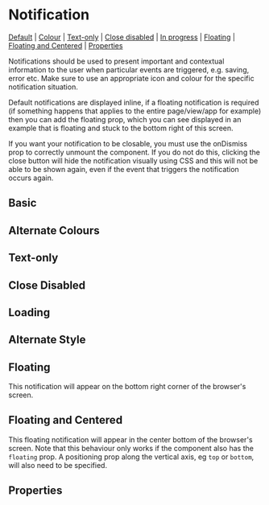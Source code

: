 
<Meta of={stories} />

# Notification

[Default](#default) | [Colour](#colour) | [Text-only](#text-only) | [Close disabled](#close-disabled) | [In progress](#loading) | [Floating](#floating) | [Floating and Centered](#floating-and-centered) | [Properties](#properties)

Notifications should be used to present important and contextual information to the user when particular events are triggered, e.g. saving, error etc. Make sure to use an appropriate icon and colour for the specific notification situation.

Default notifications are displayed inline, if a floating notification is required (if something happens that applies to the entire page/view/app for example) then you can add the floating prop, which you can see displayed in an example that is floating and stuck to the bottom right of this screen.

If you want your notification to be closable, you must use the onDismiss prop to correctly unmount the component. If you do not do this, clicking the close button will hide the notification visually using CSS and this will not be able to be shown again, even if the event that triggers the notification occurs again.

## Basic

<Canvas of={stories.basicNotification} />

## Alternate Colours

<Canvas of={stories.colourNotification} />

## Text-only

<Canvas of={stories.textOnlyNotification} />

## Close Disabled

<Canvas of={stories.closeDisabledNotification} />

## Loading

<Canvas of={stories.loadingNotification} />

## Alternate Style

<Canvas of={stories.altStyleNotification} />

## Floating

This notification will appear on the bottom right corner of the browser's screen.

<Canvas of={stories.floatingNotification} />

## Floating and Centered

This floating notification will appear in the center bottom of the browser's screen. Note that this behaviour only works if the component also has the `floating` prop. A positioning prop along the vertical axis, eg `top` or `bottom`, will also need to be specified.

<Canvas of={stories.centeredNotification} />

## Properties

<Controls component={Notification} />
